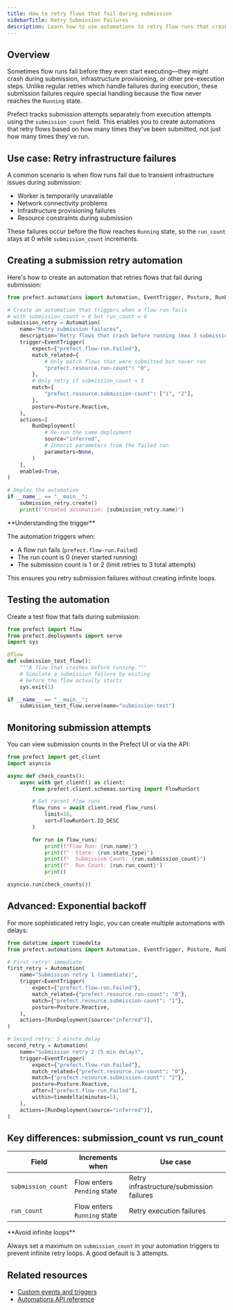 ```yaml
---
title: How to retry flows that fail during submission
sidebarTitle: Retry Submission Failures
description: Learn how to use automations to retry flow runs that crash before reaching the running state.
---
```


## Overview

Sometimes flow runs fail before they even start executing—they might crash during submission, infrastructure provisioning, or other pre-execution steps. Unlike regular retries which handle failures during execution, these submission failures require special handling because the flow never reaches the `Running` state.

Prefect tracks submission attempts separately from execution attempts using the `submission_count` field. This enables you to create automations that retry flows based on how many times they've been submitted, not just how many times they've run.

## Use case: Retry infrastructure failures

A common scenario is when flow runs fail due to transient infrastructure issues during submission:

- Worker is temporarily unavailable
- Network connectivity problems
- Infrastructure provisioning failures
- Resource constraints during submission

These failures occur before the flow reaches `Running` state, so the `run_count` stays at 0 while `submission_count` increments.

## Creating a submission retry automation

Here's how to create an automation that retries flows that fail during submission:

```python retry_submission_failures.py
from prefect.automations import Automation, EventTrigger, Posture, RunDeployment

# Create an automation that triggers when a flow run fails
# with submission_count > 0 but run_count = 0
submission_retry = Automation(
    name="Retry submission failures",
    description="Retry flows that crash before running (max 3 submission attempts)",
    trigger=EventTrigger(
        expect={"prefect.flow-run.Failed"},
        match_related={
            # Only match flows that were submitted but never ran
            "prefect.resource.run-count": "0",
        },
        # Only retry if submission_count < 3
        match={
            "prefect.resource.submission-count": ["1", "2"],
        },
        posture=Posture.Reactive,
    ),
    actions=[
        RunDeployment(
            # Re-run the same deployment
            source="inferred",
            # Inherit parameters from the failed run
            parameters=None,
        )
    ],
    enabled=True,
)

# Deploy the automation
if __name__ == "__main__":
    submission_retry.create()
    print(f"Created automation: {submission_retry.name}")
```

<Tip>
**Understanding the trigger**

The automation triggers when:
- A flow run fails (`prefect.flow-run.Failed`)
- The run count is 0 (never started running)
- The submission count is 1 or 2 (limit retries to 3 total attempts)

This ensures you retry submission failures without creating infinite loops.
</Tip>

## Testing the automation

Create a test flow that fails during submission:

```python test_submission_failure.py
from prefect import flow
from prefect.deployments import serve
import sys

@flow
def submission_test_flow():
    """A flow that crashes before running."""
    # Simulate a submission failure by exiting
    # before the flow actually starts
    sys.exit(1)

if __name__ == "__main__":
    submission_test_flow.serve(name="submission-test")
```

## Monitoring submission attempts

You can view submission counts in the Prefect UI or via the API:

```python check_submission_count.py
from prefect import get_client
import asyncio

async def check_counts():
    async with get_client() as client:
        from prefect.client.schemas.sorting import FlowRunSort

        # Get recent flow runs
        flow_runs = await client.read_flow_runs(
            limit=10,
            sort=FlowRunSort.ID_DESC
        )

        for run in flow_runs:
            print(f"Flow Run: {run.name}")
            print(f"  State: {run.state_type}")
            print(f"  Submission Count: {run.submission_count}")
            print(f"  Run Count: {run.run_count}")
            print()

asyncio.run(check_counts())
```

## Advanced: Exponential backoff

For more sophisticated retry logic, you can create multiple automations with delays:

```python exponential_backoff.py
from datetime import timedelta
from prefect.automations import Automation, EventTrigger, Posture, RunDeployment

# First retry: immediate
first_retry = Automation(
    name="Submission retry 1 (immediate)",
    trigger=EventTrigger(
        expect={"prefect.flow-run.Failed"},
        match_related={"prefect.resource.run-count": "0"},
        match={"prefect.resource.submission-count": "1"},
        posture=Posture.Reactive,
    ),
    actions=[RunDeployment(source="inferred")],
)

# Second retry: 5 minute delay
second_retry = Automation(
    name="Submission retry 2 (5 min delay)",
    trigger=EventTrigger(
        expect={"prefect.flow-run.Failed"},
        match_related={"prefect.resource.run-count": "0"},
        match={"prefect.resource.submission-count": "2"},
        posture=Posture.Reactive,
        after=["prefect.flow-run.Failed"],
        within=timedelta(minutes=5),
    ),
    actions=[RunDeployment(source="inferred")],
)
```

## Key differences: submission_count vs run_count

| Field | Increments when | Use case |
|-------|----------------|----------|
| `submission_count` | Flow enters `Pending` state | Retry infrastructure/submission failures |
| `run_count` | Flow enters `Running` state | Retry execution failures |

<Warning>
**Avoid infinite loops**

Always set a maximum on `submission_count` in your automation triggers to prevent infinite retry loops. A good default is 3 attempts.
</Warning>

## Related resources

- [Custom events and triggers](/v3/advanced/use-custom-event-grammar)
- [Automations API reference](/v3/api-ref/python/prefect-events-schemas-automations)

